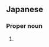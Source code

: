 ==Japanese==
{{ja-kanjitab|たて|お}}

===Proper noun===
{{ja-pos|たてお|proper}}

# {{given name|male|lang=ja|sort=たてお}}